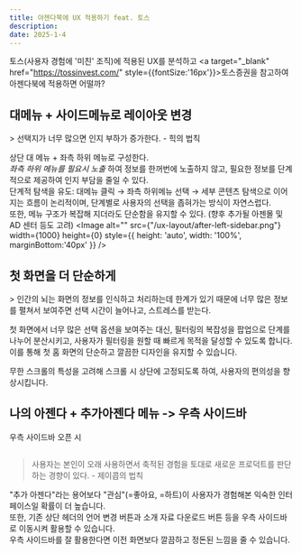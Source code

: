 ```yaml
---
title: 아젠다북에 UX 적용하기 feat. 토스
description: 
date: 2025-1-4
---
```


토스(사용자 경험에 '미친' 조직)에 적용된 UX를 분석하고 <a target="_blank" href="https://tossinvest.com/" style={{fontSize:'16px'}}>토스증권</a>을 참고하여 아젠다북에 적용하면 어떨까?

## 대메뉴 + 사이드메뉴로 레이아웃 변경

<BeforeAfter layout="vertical" beforeSrc="/ux-layout/before.png" afterSrc="/ux-layout/after-layout.gif" />
> 선택지가 너무 많으면 인지 부하가 증가한다. - 힉의 법칙

상단 대 메뉴 + 좌측 하위 메뉴로 구성한다.  
_좌측 하위 메뉴를 필요시 노출_ 하여 정보를 한꺼번에 노출하지 않고, 필요한 정보를 단계적으로 제공하여 인지 부담을 줄일 수 있다.  
단계적 탐색을 유도: 대메뉴 클릭 → 좌측 하위메뉴 선택 → 세부 콘텐츠 탐색으로 이어지는 흐름이 논리적이며, 단계별로 사용자의 선택을 좁혀가는 방식이 자연스럽다.  
또한, 메뉴 구조가 복잡해 지더라도 단순함을 유지할 수 있다. (향후 추가될 아젠몰 및 AD 센터 등도 고려)
<HoverPopover buttonText="좌측 사이드메뉴가 필요한 경우 (마우스 호버하세요)">
    <Image
        alt=""
        src={"/ux-layout/after-left-sidebar.png"}
        width={1000}
        height={0}
        style={{ height: 'auto', width: '100%', marginBottom:'40px' }}
    />
</HoverPopover>

## 첫 화면을 더 단순하게
<BeforeAfter layout="vertical" beforeSrc="/ux-layout/home-filter-before.png" afterSrc="/ux-layout/home-filter-after.png" />
> 인간의 뇌는 화면의 정보를 인식하고 처리하는데 한계가 있기 때문에 너무 많은 정보를 펼쳐서 보여주면 선택 시간이 늘어나고, 스트레스를 받는다.  

첫 화면에서 너무 많은 선택 옵션을 보여주는 대신, 필터링의 복잡성을 팝업으로 단계를 나누어 분산시키고, 사용자가 필터링을 원할 때 빠르게 목적을 달성할 수 있도록 합니다. 이를 통해 첫 홈 화면의 단순하고 깔끔한 디자인을 유지할 수 있습니다.  

무한 스크롤의 특성을 고려해 스크롤 시 상단에 고정되도록 하여, 사용자의 편의성을 향상시킵니다. 

## 나의 아젠다 + 추가아젠다 메뉴 -> 우측 사이드바
<p className="text-center">우측 사이드바 오픈 시</p>
<Image
    alt=""
    src={"/ux-layout/after-sidebar-open.png"}
    width={1000}
    height={0}
    style={{ height: 'auto', width: '100%', marginBottom:'40px' }}
/>

> 사용자는 본인이 오래 사용하면서 축적된 경험을 토대로 새로운 프로덕트를 판단하는 경향이 있다. - 제이콥의 법칙  

"추가 아젠다"라는 용어보다 "관심"(=좋아요, =하트)이 사용자가 경험해본 익숙한 인터페이스일 확률이 더 높습니다.  
또한, 기존 상단 헤더의 언어 변경 버튼과 소개 자료 다운로드 버튼 등을 우측 사이드바로 이동시켜 활용할 수 있습니다.  
우측 사이드바를 잘 활용한다면 이전 화면보다 깔끔하고 정돈된 느낌을 줄 수 있습니다.